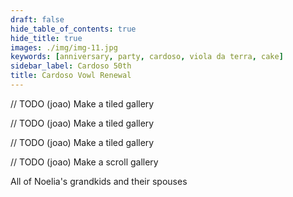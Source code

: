 ```yaml
---
draft: false
hide_table_of_contents: true
hide_title: true
images: ./img/img-11.jpg
keywords: [anniversary, party, cardoso, viola da terra, cake]
sidebar_label: Cardoso 50th
title: Cardoso Vowl Renewal
---
```




<GalleryImage alt="Roses and glassware on a set table" src={IMGS[0]} variant={IMG_ENUMS.VARIANTS.FILL} />

// TODO (joao) Make a tiled gallery
<GalleryImage alt="Roses on the alter" src={IMGS[1]} variant={IMG_ENUMS.VARIANTS.FULL} />
<GalleryImage alt="Crucifix on the alter" src={IMGS[2]} variant={IMG_ENUMS.VARIANTS.FULL} />

<GalleryImage alt="Glassware and table settings" src={IMGS[3]} variant={IMG_ENUMS.VARIANTS.FILL} />
<GalleryImage alt="Collection of tables and alter set for mass" src={IMGS[4]} variant={IMG_ENUMS.VARIANTS.WINDOW} />

// TODO (joao) Make a tiled gallery
<GalleryImage alt="Joe and Leonilda sitting" src={IMGS[5]} variant={IMG_ENUMS.VARIANTS.FULL} />
<GalleryImage alt="Joe placing a ring on Leonilda's finger" src={IMGS[6]} variant={IMG_ENUMS.VARIANTS.FULL} />

<GalleryImage alt="Joe and Leonilda standing" src={IMGS[8]} variant={IMG_ENUMS.VARIANTS.FILL} />
<GalleryImage alt="Joao and Michael playing violas da terra" src={IMGS[7]} variant={IMG_ENUMS.VARIANTS.FULL} />
<GalleryImage alt="The Cardosos first dance" src={VIDS[0]} variant={IMG_ENUMS.VARIANTS.FULL} />
<GalleryImage alt="A lit Cardoso sign" src={IMGS[10]} variant={IMG_ENUMS.VARIANTS.FILL} />
<GalleryImage alt="A golden butterfly decoration" src={IMGS[11]} variant={IMG_ENUMS.VARIANTS.SCROLL} />
<GalleryImage alt="The Martins ladies dancing" src={VIDS[2]} variant={IMG_ENUMS.VARIANTS.FILL} />
<GalleryImage alt="The 50th anniversary cake" src={IMGS[9]} variant={IMG_ENUMS.VARIANTS.FILL} />

// TODO (joao) Make a tiled gallery
<GalleryImage alt="The Cardosos and their heirs standing behind the cake" src={IMGS[12]} variant={IMG_ENUMS.VARIANTS.FULL} />
<GalleryImage alt="The Martins family standing" src={IMGS[13]} variant={IMG_ENUMS.VARIANTS.FULL} />

// TODO (joao) Make a scroll gallery
<GalleryImage alt="Aliciana feeding Mia" src={IMGS[15]} variant={IMG_ENUMS.VARIANTS.SCROLL} />
<GalleryImage alt="The Cardosos opening the large dessert table" src={IMGS[14]} variant={IMG_ENUMS.VARIANTS.SCROLL} />
<GalleryImage alt="The Cardosos cutting the cake" src={IMGS[16]} variant={IMG_ENUMS.VARIANTS.SCROLL} />

<GalleryImage alt="The Cardosos sharing cake" src={VIDS[1]} variant={IMG_ENUMS.VARIANTS.FILL} />

<GalleryImage alt="Grandma Noelia surrounded by her grandchildren" src={IMGS[17]} variant={IMG_ENUMS.VARIANTS.FULL}>
  <GalleryCaption position={`${CAP_ENUMS.POSITIONS.BOTTOM} ${CAP_ENUMS.POSITIONS.CENTER}`} variant={CAP_ENUMS.VARIANTS.SNAP}>All of Noelia's grandkids and their spouses</GalleryCaption>
</GalleryImage>
